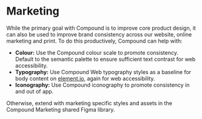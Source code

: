 
<Meta title="Design/Marketing" />

# Marketing

While the primary goal with Compound is to improve core product design, it can also be used to improve brand consistency across our website, online marketing and print. To do this productively, Compound can help with:

* **Colour:** Use the Compound colour scale to promote consistency. Default to the semantic palette to ensure sufficient text contrast for web accessibility.   
* **Typography:** Use Compound Web typography styles as a baseline for body content on [element.io](https://www.element.io), again for web accessibility.
* **Iconography:** Use Compound iconography to promote consistency in and out of app.

Otherwise, extend with marketing specific styles and assets in the Compound Marketing shared Figma library.
